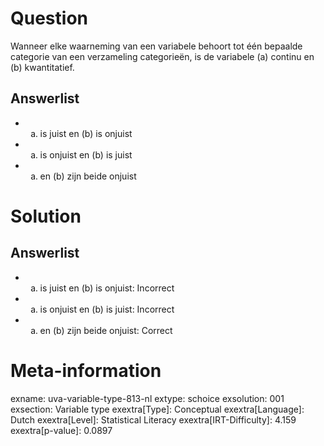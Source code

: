 Question
========

Wanneer elke waarneming van een variabele behoort tot één bepaalde
categorie van een verzameling categorieën, is de variabele (a) continu
en (b) kwantitatief.

Answerlist
----------

* (a) is juist en (b) is onjuist
* (a) is onjuist en (b) is juist
* (a) en (b) zijn beide onjuist

Solution
========

Answerlist
----------

* (a) is juist en (b) is onjuist: Incorrect
* (a) is onjuist en (b) is juist: Incorrect
* (a) en (b) zijn beide onjuist: Correct

Meta-information
================
exname: uva-variable-type-813-nl
extype: schoice
exsolution: 001
exsection: Variable type
exextra[Type]: Conceptual
exextra[Language]: Dutch
exextra[Level]: Statistical Literacy
exextra[IRT-Difficulty]: 4.159
exextra[p-value]: 0.0897
